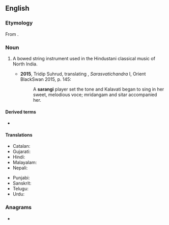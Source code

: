 ==English==
{{wikipedia|Sarangi}}

===Etymology===
From {{etyl|hi|en}} {{m|hi|सारंगी}}.

===Noun===
{{en-noun}}

# {{lb|en|musical instruments}} A bowed string instrument used in the Hindustani classical music of North India.
#*'''2015''', Tridip Suhrud, translating {{w|Govardhanram Madhavram Tripathi}}, ''Sarasvatichandra'' I, Orient BlackSwan 2015, p. 145:
#*:A '''sarangi''' player set the tone and Kalavati began to sing in her sweet, melodious voce; mridangam and sitar accompanied her.

====Derived terms====
* {{l|en|sarangist}}

====Translations====
{{trans-top|North Indian bowed string instrument}}
* Catalan: {{t+|ca|sarangui|m}}
* Gujarati: {{t|gu|સારંગી|tr=sāraṅgī}}
* Hindi: {{t+|hi|सारंगी|tr=sāraṅgī}}
* Malayalam: {{t+|ml|സാരംഗി|sc=Mlym}}
* Nepali: {{t|ne|सारंगी|tr=sāraṅgī}}
{{trans-mid}}
* Punjabi: {{t|pa|ਸਾਰੰਗੀ|sc=Guru}}
* Sanskrit: {{t+|sa|सारङ्गी}}
* Telugu: {{t+|te|సారంగి|sc=Telu}}
* Urdu: {{t|ur|سارنگی|tr=sāraṅgī}}
{{trans-bottom}}

===Anagrams===
* {{anagrams|en|Angiras|Singara|nagaris|sangria}}